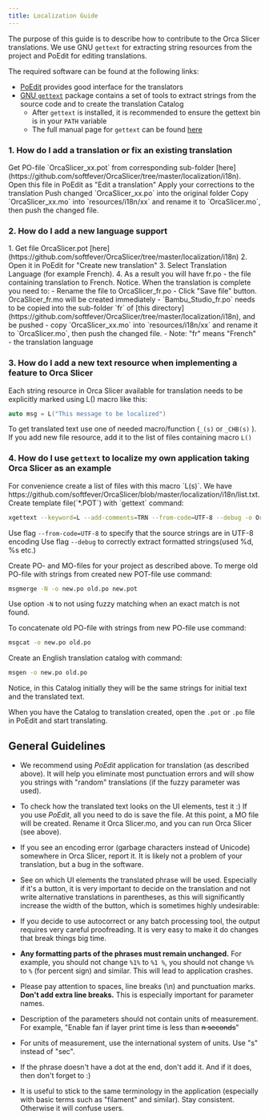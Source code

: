 ```yaml
---
title: Localization Guide
---
```



The purpose of this guide is to describe how to contribute to the Orca Slicer translations. We use GNU `gettext` for extracting string resources from the project and PoEdit for editing translations.

The required software can be found at the following links:
- [PoEdit](https://poedit.net) provides good interface for the translators
- [GNU `gettext`](https://sourceforge.net/directory/os:windows/?q=gnu+gettext) package contains a set of tools to extract strings from the source code and to create the translation Catalog
    - After `gettext` is installed, it is recommended to ensure the gettext bin is in your `PATH` variable
    - The full manual page for `gettext` can be found [here](http://www.gnu.org/software/gettext/manual/gettext.html)

### 1. How do I add a translation or fix an existing translation

<Steps>
<Step>
Get PO-file `OrcaSlicer_xx.pot` from corresponding sub-folder [here](https://github.com/softfever/OrcaSlicer/tree/master/localization/i18n).
</Step>
<Step>
Open this file in PoEdit as "Edit a translation"
</Step>
<Step>
Apply your corrections to the translation
</Step>
<Step>
Push changed `OrcaSlicer_xx.po` into the original folder
</Step>
<Step>
Copy `OrcaSlicer_xx.mo` into `resources/i18n/xx` and rename it to `OrcaSlicer.mo`, then push the changed file.
</Step>
</Steps>

### 2. How do I add a new language support

<Steps>
<Step>
1. Get file OrcaSlicer.pot [here](https://github.com/softfever/OrcaSlicer/tree/master/localization/i18n)
</Step>
<Step>
2. Open it in PoEdit for "Create new translation"
</Step>
<Step>
3. Select Translation Language (for example French).
</Step>
<Step>
4. As a result you will have fr.po - the file containing translation to French.
Notice. When the translation is complete you need to:
    - Rename the file to OrcaSlicer_fr.po
    - Click "Save file" button. OrcaSlicer_fr.mo will be created immediately
    - `Bambu_Studio_fr.po` needs to be copied into the sub-folder `fr` of [this directory](https://github.com/softfever/OrcaSlicer/tree/master/localization/i18n), and be pushed
	- copy `OrcaSlicer_xx.mo` into `resources/i18n/xx` and rename it to `OrcaSlicer.mo`, then push the changed file.
        - Note: "fr" means "French" - the translation language
</Step>
</Steps>

### 3. How do I add a new text resource when implementing a feature to Orca Slicer

Each string resource in Orca Slicer available for translation needs to be explicitly marked using L() macro like this:

```C
auto msg = L("This message to be localized")
```

To get translated text use one of needed macro/function (`_(s)` or `_CHB(s)` ).
If you add new file resource, add it to the list of files containing macro `L()`

### 4. How do I use `gettext` to localize my own application taking Orca Slicer as an example

<Steps>
<Step>
For convenience create a list of files with this macro `L(s)`. We have https://github.com/softfever/OrcaSlicer/blob/master/localization/i18n/list.txt.
</Step>

<Step>
Create template file(`*.POT`) with `gettext` command:

```sh
xgettext --keyword=L --add-comments=TRN --from-code=UTF-8 --debug -o OrcaSlicer.pot -f list.txt
```

Use flag `--from-code=UTF-8` to specify that the source strings are in UTF-8 encoding
Use flag `--debug` to correctly extract formatted strings(used %d, %s etc.)

</Step>
<Step>
Create PO- and MO-files for your project as described above.

</Step>
<Step>
To merge old PO-file with strings from created new POT-file use command:

```sh
msgmerge -N -o new.po old.po new.pot
```

Use option `-N` to not using fuzzy matching when an exact match is not found.

</Step>
<Step>
To concatenate old PO-file with strings from new PO-file use command:

```sh
msgcat -o new.po old.po
```

</Step>
<Step>
Create an English translation catalog with command:

```sh
msgen -o new.po old.po
```

Notice, in this Catalog initially they will be the same strings for initial text and the translated text.
</Step>
</Steps>

When you have the Catalog to translation created, open the `.pot` or `.po` file in PoEdit and start translating.

## General Guidelines

- We recommend using *PoEdit* application for translation (as described above). It will help you eliminate most punctuation errors and will show you strings with "random" translations (if the fuzzy parameter was used).

- To check how the translated text looks on the UI elements, test it :) If you use *PoEdit*, all you need to do is save the file. At this point, a MO file will be created. Rename it Orca Slicer.mo, and you can run Orca Slicer (see above).

- If you see an encoding error (garbage characters instead of Unicode) somewhere in Orca Slicer, report it. It is likely not a problem of your translation, but a bug in the software.

- See on which UI elements the translated phrase will be used. Especially if it's a button, it is very important to decide on the translation and not write alternative translations in parentheses, as this will significantly increase the width of the button, which is sometimes highly undesirable:

- If you decide to use autocorrect or any batch processing tool, the output requires very careful proofreading. It is very easy to make it do changes that break things big time.

- **Any formatting parts of the phrases must remain unchanged.** For example, you should not change `%1%` to `%1 %`, you should not change `%%` to `%` (for percent sign) and similar. This will lead to application crashes.

- Please pay attention to spaces, line breaks (\n) and punctuation marks. **Don't add extra line breaks.** This is especially important for parameter names.

- Description of the parameters should not contain units of measurement. For example, "Enable fan if layer print time is less than ~~n seconds~~"

- For units of measurement, use the international system of units. Use "s" instead of "sec".

- If the phrase doesn't have a dot at the end, don't add it. And if it does, then don't forget to :)

- It is useful to stick to the same terminology in the application (especially with basic terms such as "filament" and similar). Stay consistent. Otherwise it will confuse users.

